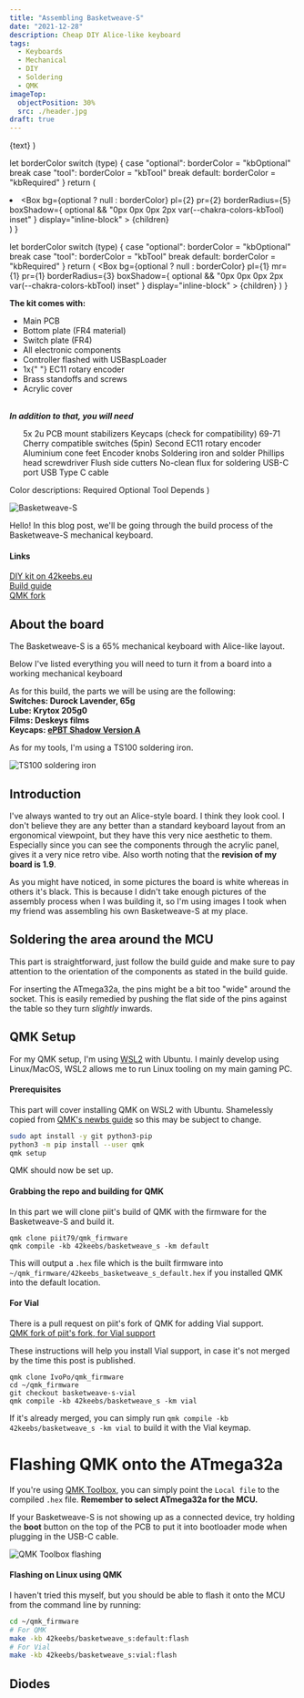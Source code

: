 ```yaml
---
title: "Assembling Basketweave-S"
date: "2021-12-28"
description: Cheap DIY Alice-like keyboard
tags:
  - Keyboards
  - Mechanical
  - DIY
  - Soldering
  - QMK
imageTop:
  objectPosition: 30%
  src: ./header.jpg
draft: true
---
```



  <Toastable text={children} color="blue.300">
    {text}
  </Toastable>
)

  let borderColor
  switch (type) {
    case "optional":
      borderColor = "kbOptional"
      break
    case "tool":
      borderColor = "kbTool"
      break
    default:
      borderColor = "kbRequired"
  }
  return (
    <Box display="block" mb={1}>
      <li>
        <Box
          bg={optional ? null : borderColor}
          pl={2}
          pr={2}
          borderRadius={5}
          boxShadow={
            optional && "0px 0px 0px 2px var(--chakra-colors-kbTool) inset"
          }
          display="inline-block"
        >
          {children}
        </Box>
      </li>
    </Box>
  )
}

  let borderColor
  switch (type) {
    case "optional":
      borderColor = "kbOptional"
      break
    case "tool":
      borderColor = "kbTool"
      break
    default:
      borderColor = "kbRequired"
  }
  return (
    <Box
      bg={optional ? null : borderColor}
      pl={1}
      mr={1}
      pr={1}
      borderRadius={3}
      boxShadow={
        optional && "0px 0px 0px 2px var(--chakra-colors-kbTool) inset"
      }
      display="inline-block"
    >
      {children}
    </Box>
  )
}

  <Box bg="bgSecondary" p={4} mb={5} fontSize="md" w="100%">
    <b>The kit comes with:</b>
    <ul>
      <li>Main PCB </li>
      <li>Bottom plate (FR4 material)</li>
      <li>Switch plate (FR4)</li>
      <li>All electronic components </li>
      <li>Controller flashed with USBaspLoader</li>
      <li>
        1x{" "}
        <Link href="https://42keebs.eu/shop/parts/ec11-rotary-encoder/">
          EC11 rotary encoder
        </Link>
      </li>
      <li>Brass standoffs and screws</li>
      <li>Acrylic cover</li>
    </ul>
    <br />
    <i>
      <b>In addition to that, you will need</b>
    </i>
    <ul>
      <Requirement>5x 2u PCB mount stabilizers</Requirement>
      <Requirement>Keycaps (check for compatibility)</Requirement>
      <Requirement>69-71 Cherry compatible switches (5pin)</Requirement>
      <Requirement type="optional">
        <Link>
          Second EC11 rotary encoder
        </Link>
      </Requirement>
      <Requirement type="optional">
        <Link href="https://42keebs.eu/shop/parts/aluminium-cone-feet/">
          Aluminium cone feet
        </Link>
      </Requirement>
      <Requirement type="optional">
        <Link href="https://42keebs.eu/shop/parts/anodised-aluminium-encoder-knobs/">
          Encoder knobs
        </Link>
      </Requirement>
      <Requirement type="tool">Soldering iron and solder</Requirement>
      <Requirement type="tool">Phillips head screwdriver</Requirement>
      <Requirement type="tool">Flush side cutters</Requirement>
      <Requirement type="tool" optional>
        No-clean flux for soldering USB-C port
      </Requirement>
      <Requirement type="tool">USB Type C cable</Requirement>
    </ul>
    <Text fontSize="xs">
      Color descriptions: <ColorDescription>Required</ColorDescription>
      <ColorDescription type="optional">Optional</ColorDescription>
      <ColorDescription type="tool">
        Tool
      </ColorDescription>
      <ColorDescription type="tool" optional>
        Depends
      </ColorDescription>
    </Text>
  </Box>
)

![Basketweave-S](./scammed.jpg)

Hello! In this blog post, we'll be going through the build process of the <T>Basketweave-S</T> mechanical keyboard.

#### Links
[DIY kit on 42keebs.eu](https://42keebs.eu/shop/kits/basketweave-s-ergo-65-kit-black)  
[Build guide](https://github.com/piit79/basketweave-s/blob/master/doc/build.md)  
[QMK fork](https://github.com/piit79/qmk_firmware)

## About the board

The Basketweave-S is a 65% mechanical keyboard with Alice-like layout.

Below I've listed everything you will need to turn it from a board into a working mechanical keyboard

As for this build, the parts we will be using are the following:  
**Switches: Durock Lavender, 65g**  
**Lube: Krytox 205g0**  
**Films: Deskeys films**  
**Keycaps: [ePBT Shadow Version A](https://kbdfans.com/products/ic-epbt-shadow)**  
<PartsList />

As for my tools, I'm using a TS100 soldering iron.

![TS100 soldering iron](./iron.jpg)

## Introduction

I've always wanted to try out an Alice-style board. I think they look cool.
I don't believe they are any better than a standard keyboard layout from an ergonomical viewpoint, but they have this very nice <T>aesthetic</T> to them.
Especially since you can see the components through the acrylic panel, gives it a very nice retro vibe. Also worth noting that the **revision of my board is 1.9**.


As you might have noticed, in some pictures the board is white whereas in others it's black.
This is because I didn't take enough pictures of the assembly process when I was building it, so I'm using images I took when my friend was assembling his own Basketweave-S at my place.




## Soldering the area around the MCU
This part is straightforward, just follow the build guide and make sure to pay attention to the orientation of the components as stated in the build guide.

For inserting the ATmega32a, the pins might be a bit too "wide" around the socket. This is easily remedied by pushing the flat side of the pins against the table so they turn _slightly_ inwards.


## QMK Setup

For my QMK setup, I'm using [WSL2](https://docs.microsoft.com/en-us/windows/wsl/install) with Ubuntu. I mainly develop using Linux/MacOS, WSL2 allows me to run Linux tooling on my main gaming PC.

#### Prerequisites

This part will cover installing QMK on WSL2 with Ubuntu.
Shamelessly copied from [QMK's newbs guide](https://docs.qmk.fm/#/newbs_getting_started) so this may be subject to change.

```bash
sudo apt install -y git python3-pip
python3 -m pip install --user qmk
qmk setup
```

QMK should now be set up.

#### Grabbing the repo and building for QMK

In this part we will clone piit's build of QMK with the firmware for the Basketweave-S and build it.

```
qmk clone piit79/qmk_firmware
qmk compile -kb 42keebs/basketweave_s -km default
```

This will output a `.hex` file which is the built firmware into `~/qmk_firmware/42keebs_basketweave_s_default.hex` if you installed QMK into the default location.

#### For <Toast text="Vial is an open-source cross-platform (Windows, Linux and Mac) GUI and a QMK fork for configuring your keyboard in real time. ">Vial</Toast>

There is a pull request on piit's fork of QMK for adding <Toast text="Vial is an open-source cross-platform (Windows, Linux and Mac) GUI and a QMK fork for configuring your keyboard in real time.">Vial</Toast>
support.  
[QMK fork of piit's fork, for Vial support](https://github.com/IvoPo/qmk_firmware/tree/basketweave-s-vial)

These instructions will help you install Vial support, in case it's not merged by the time this post is published.

```
qmk clone IvoPo/qmk_firmware
cd ~/qmk_firmware
git checkout basketweave-s-vial
qmk compile -kb 42keebs/basketweave_s -km vial
```

If it's already merged, you can simply run `qmk compile -kb 42keebs/basketweave_s -km vial` to build it with the Vial keymap.

# Flashing QMK onto the ATmega32a

<QMKToolBoxHeader />

If you're using [QMK Toolbox](https://github.com/qmk/qmk_toolbox), you can simply point the `Local file` to the compiled `.hex` file. **Remember to select ATmega32a for the MCU.**  

If your Basketweave-S is not showing up as a connected device, try holding the **boot** button on the top of the PCB to put it into bootloader mode when plugging in the USB-C cable.

![QMK Toolbox flashing](./qmktoolbox.jpg)

#### Flashing on Linux using QMK
I haven't tried this myself, but you should be able to flash it onto the MCU from the command line by running:
```bash
cd ~/qmk_firmware
# For QMK
make -kb 42keebs/basketweave_s:default:flash
# For Vial
make -kb 42keebs/basketweave_s:vial:flash
```

## Diodes
